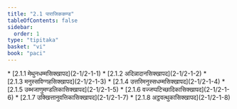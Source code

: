 ```yaml
---
title: "2.1 पाराजिककण्ड"
tableOfContents: false
sidebar:
  order: 1
type: "tipitaka"
basket: "vi"
book: "paci"
---
```



<DynamicBreadcrumb />



<TableOfContents book="paci" section="2.1">
* [2.1.1 मेथुनधम्मसिक्खापद](2-1/2-1-1)
* [2.1.2 अदिन्नादानसिक्खापद](2-1/2-1-2)
* [2.1.3 मनुस्सविग्गहसिक्खापद](2-1/2-1-3)
* [2.1.4 उत्तरिमनुस्सधम्मसिक्खापद](2-1/2-1-4)
* [2.1.5 उब्भजाणुमण्डलिकासिक्खापद](2-1/2-1-5)
* [2.1.6 वज्जप्पटिच्छादिकासिक्खापद](2-1/2-1-6)
* [2.1.7 उक्खित्तानुवत्तिकासिक्खापद](2-1/2-1-7)
* [2.1.8 अट्ठवत्थुकासिक्खापद](2-1/2-1-8)
</TableOfContents>